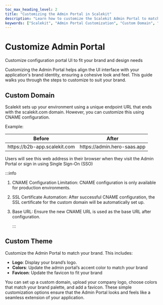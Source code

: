 ```yaml
---
toc_max_heading_level: 2
title: "Customizing the Admin Portal in Scalekit"
description: "Learn how to customize the Scalekit Admin Portal to match your brand identity. This guide covers setting up a custom domain, updating the logo, colors, and favicon to ensure a cohesive user experience."
keywords: ["Scalekit", "Admin Portal Customization", "Custom Domain", "CNAME Configuration", "Custom Theme", "Brand Identity", "Logo", "Accent Color", "Favicon"]
---
```


# Customize Admin Portal

<Subtitle>
  Customize configuration portal UI to fit your brand and design needs
</Subtitle>

Customizing the Admin Portal helps align the UI interface with your application's brand identity, ensuring a cohesive look and feel. This guide walks you through the steps to customize to suit your brand.

## Custom Domain

Scalekit sets up your environment using a unique endpoint URL that ends with the <SimpleCode>scalekit.com</SimpleCode> domain. However, you can customize this using CNAME configuration.

Example:

| Before                                                               | After                                                           |
| -------------------------------------------------------------------- | --------------------------------------------------------------- |
| <SimpleCode> https:<span></span>//b2b-app.scalekit.com </SimpleCode> | <SimpleCode> https:<span></span>//admin.hero-saas.app </SimpleCode> |

Users will see this web address in their browser when they visit the Admin Portal or sign in using Single Sign-On (SSO)

:::info

1. CNAME Configuration Limitation: CNAME configuration is only available for production environments.
2. SSL Certificate Automation: After successful CNAME configuration, the SSL certificate for the custom domain will be automatically set up.
3. Base URL: Ensure the new CNAME URL is used as the base URL after configuration.

   :::

## Custom Theme

Customize the Admin Portal to match your brand. This includes:

- **Logo**: Display your brand’s logo.
- **Colors**: Update the admin portal’s accent color to match your brand
- **Favicon**: Update the favicon to fit your brand

You can set up a custom domain, upload your company logo, choose colors that match your brand palette, and add a favicon. These simple customization options ensure that the Admin Portal looks and feels like a seamless extension of your application.
